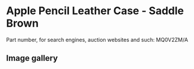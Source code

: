 # Apple Pencil Leather Case - Saddle Brown

Part number, for search engines, auction websites and such: MQ0V2ZM/A

## Image gallery

<div style={{ width: "768px" }}>
  <GalleryComponent
    images={[
      {
        original: "/everysource/MQ0V2",
        thumbnail: "/everypreview/MQ0V2",
      },
      {
        original: "/everysource/MQ0V2_AV1",
        thumbnail: "/everypreview/MQ0V2_AV1",
      },
      {
        original: "/everysource/MQ0V2_AV2",
        thumbnail: "/everypreview/MQ0V2_AV2",
      }
    ]}
  />
</div>